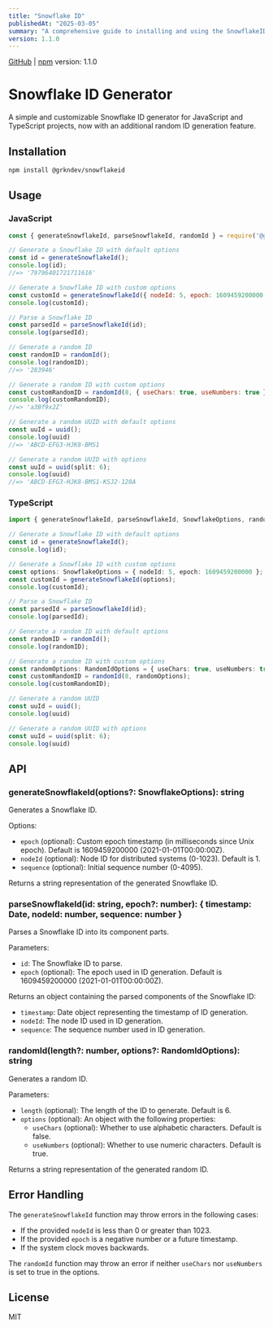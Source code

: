 ```yaml
---
title: "Snowflake ID"
publishedAt: "2025-03-05"
summary: "A comprehensive guide to installing and using the SnowflakeID package for generating unique IDs"
version: 1.1.0
---
```


[GitHub](https://github.com/grkndev/snowflake-id) | [npm](https://www.npmjs.com/package/@grkndev/snowflakeid)
version: 1.1.0

# Snowflake ID Generator

A simple and customizable Snowflake ID generator for JavaScript and TypeScript projects, now with an additional random ID generation feature.

## Installation

```bash
npm install @grkndev/snowflakeid
```

## Usage

### JavaScript

```javascript
const { generateSnowflakeId, parseSnowflakeId, randomId } = require('@grkndev/snowflakeid');

// Generate a Snowflake ID with default options
const id = generateSnowflakeId();
console.log(id);
//=> '79796401721711616'

// Generate a Snowflake ID with custom options
const customId = generateSnowflakeId({ nodeId: 5, epoch: 1609459200000 });
console.log(customId);

// Parse a Snowflake ID
const parsedId = parseSnowflakeId(id);
console.log(parsedId);

// Generate a random ID
const randomID = randomId();
console.log(randomID);
//=> '283946'

// Generate a random ID with custom options
const customRandomID = randomId(8, { useChars: true, useNumbers: true });
console.log(customRandomID);
//=> 'a3Bf9x2Z'

// Generate a random UUID with default options
const uuId = uuid();
console.log(uuid)
//=> 'ABCD-EFG3-HJK8-BMS1

// Generate a random UUID with options
const uuId = uuid(split: 6);
console.log(uuid)
//=> 'ABCD-EFG3-HJK8-BMS1-KSJ2-128A

```

### TypeScript

```typescript
import { generateSnowflakeId, parseSnowflakeId, SnowflakeOptions, randomId, RandomIdOptions } from '@grkndev/snowflakeid';

// Generate a Snowflake ID with default options
const id = generateSnowflakeId();
console.log(id);

// Generate a Snowflake ID with custom options
const options: SnowflakeOptions = { nodeId: 5, epoch: 1609459200000 };
const customId = generateSnowflakeId(options);
console.log(customId);

// Parse a Snowflake ID
const parsedId = parseSnowflakeId(id);
console.log(parsedId);

// Generate a random ID with default options
const randomID = randomId();
console.log(randomID);

// Generate a random ID with custom options
const randomOptions: RandomIdOptions = { useChars: true, useNumbers: true };
const customRandomID = randomId(8, randomOptions);
console.log(customRandomID);

// Generate a random UUID
const uuId = uuid();
console.log(uuid)

// Generate a random UUID with options
const uuId = uuid(split: 6);
console.log(uuid)
```

## API

### generateSnowflakeId(options?: SnowflakeOptions): string

Generates a Snowflake ID.

Options:
- `epoch` (optional): Custom epoch timestamp (in milliseconds since Unix epoch). Default is 1609459200000 (2021-01-01T00:00:00Z).
- `nodeId` (optional): Node ID for distributed systems (0-1023). Default is 1.
- `sequence` (optional): Initial sequence number (0-4095).

Returns a string representation of the generated Snowflake ID.

### parseSnowflakeId(id: string, epoch?: number): { timestamp: Date, nodeId: number, sequence: number }

Parses a Snowflake ID into its component parts.

Parameters:
- `id`: The Snowflake ID to parse.
- `epoch` (optional): The epoch used in ID generation. Default is 1609459200000 (2021-01-01T00:00:00Z).

Returns an object containing the parsed components of the Snowflake ID:
- `timestamp`: Date object representing the timestamp of ID generation.
- `nodeId`: The node ID used in ID generation.
- `sequence`: The sequence number used in ID generation.

### randomId(length?: number, options?: RandomIdOptions): string

Generates a random ID.

Parameters:
- `length` (optional): The length of the ID to generate. Default is 6.
- `options` (optional): An object with the following properties:
  - `useChars` (optional): Whether to use alphabetic characters. Default is false.
  - `useNumbers` (optional): Whether to use numeric characters. Default is true.

Returns a string representation of the generated random ID.

## Error Handling

The `generateSnowflakeId` function may throw errors in the following cases:
- If the provided `nodeId` is less than 0 or greater than 1023.
- If the provided `epoch` is a negative number or a future timestamp.
- If the system clock moves backwards.

The `randomId` function may throw an error if neither `useChars` nor `useNumbers` is set to true in the options.

## License

MIT